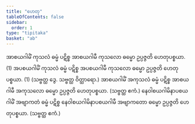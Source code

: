 ```yaml
---
title: "ဟေတု"
tableOfContents: false
sidebar:
  order: 1
type: "tipitaka"
basket: "ab"
---
```



<DynamicBreadcrumb />

<Division number="23">

<Paragraph number="366">
အာစယဂါမိံ ကုသလံ ဓမ္မံ ပဋိစ္စ အာစယဂါမီ ကုသလော ဓမ္မော ဥပ္ပဇ္ဇတိ ဟေတုပစ္စယာ. (1)
</Paragraph>

<Paragraph number="367">
အပစယဂါမိံ ကုသလံ ဓမ္မံ ပဋိစ္စ အပစယဂါမီ ကုသလော ဓမ္မော ဥပ္ပဇ္ဇတိ ဟေတုပစ္စယာ. (1) (သဗ္ဗတ္ထ ဒွေ. သဗ္ဗတ္ထ ဝိတ္ထာရော.)
</Paragraph>

<Paragraph number="368">
အာစယဂါမိံ အကုသလံ ဓမ္မံ ပဋိစ္စ အာစယဂါမီ အကုသလော ဓမ္မော ဥပ္ပဇ္ဇတိ ဟေတုပစ္စယာ. (သဗ္ဗတ္ထ ဧကံ.)
</Paragraph>

<Paragraph number="369">
နေဝါစယဂါမိနာပစယဂါမိံ အဗျာကတံ ဓမ္မံ ပဋိစ္စ နေဝါစယဂါမိနာပစယဂါမီ အဗျာကတော ဓမ္မော ဥပ္ပဇ္ဇတိ ဟေတုပစ္စယာ. (သဗ္ဗတ္ထ ဧကံ.)
</Paragraph>
</Division>